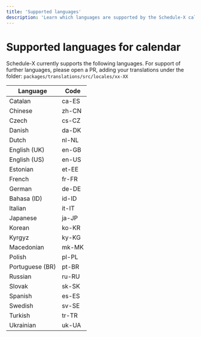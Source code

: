 ```yaml
---
title: 'Supported languages'
description: 'Learn which languages are supported by the Schedule-X calendar'
---
```


# Supported languages for calendar

Schedule-X currently supports the following languages. For support of further languages, please open a PR, adding
your translations under the folder: `packages/translations/src/locales/xx-XX`

| Language        | Code  |
|-----------------|-------|
| Catalan         | ca-ES |
| Chinese         | zh-CN |
| Czech           | cs-CZ |
| Danish          | da-DK |
| Dutch           | nl-NL |
| English (UK)    | en-GB |
| English (US)    | en-US |
| Estonian        | et-EE |
| French          | fr-FR |
| German          | de-DE |
| Bahasa (ID)     | id-ID |
| Italian         | it-IT |
| Japanese        | ja-JP |
| Korean          | ko-KR |
| Kyrgyz          | ky-KG |
| Macedonian      | mk-MK |
| Polish          | pl-PL |
| Portuguese (BR) | pt-BR |
| Russian         | ru-RU |
| Slovak          | sk-SK |
| Spanish         | es-ES |
| Swedish         | sv-SE |
| Turkish         | tr-TR |
| Ukrainian       | uk-UA |
